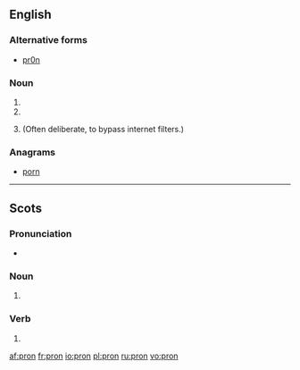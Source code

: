 ==English==

===Alternative forms===
* [[pr0n]] {{qualifier|misspelling of porn}}

===Noun===
{{en-noun}}

# {{abbreviation of|pronoun|lang=en}}
# {{abbreviation of|pronunciation|lang=en}}
# {{context|Internet|leet|lang=en}} {{misspelling of|porn|lang=en}} (Often deliberate, to bypass internet filters.)

===Anagrams===
* [[porn#English|porn]]

----

==Scots==

===Pronunciation===
* {{IPA|[pron]|lang=sco}}

===Noun===
{{sco-noun}}

# {{alternative form of|pran|lang=sco}}

===Verb===
{{sco-verb|prons|pronnin|pronnit|pronnit}}

# {{alternative form of|pran|lang=sco}}

[[af:pron]]
[[fr:pron]]
[[io:pron]]
[[pl:pron]]
[[ru:pron]]
[[vo:pron]]